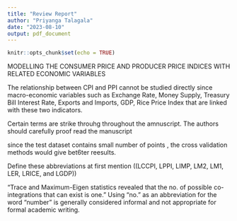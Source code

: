 ---
title: "Review Report"
author: "Priyanga Talagala"
date: "2023-08-10"
output: pdf_document
---

```{r setup, include=FALSE}
knitr::opts_chunk$set(echo = TRUE)
```


MODELLING THE CONSUMER PRICE AND PRODUCER PRICE INDICES WITH RELATED ECONOMIC VARIABLES

The
relationship between CPI and PPI cannot be studied directly
since macro-economic variables such as Exchange Rate,
Money Supply, Treasury Bill Interest Rate, Exports and
Imports, GDP, Rice Price Index that are linked with these two
indicators.

Certain  terms are strike throuhg throughout the amnuscript. The authors should carefully proof read the manuscript

since the test dataset contains small number of points , the cross validation methods would give bet6ter reesults. 

Define these abbreviations at first mention ((LCCPI, LPPI,
LIMP, LM2, LM1, LER, LRICE, and LGDP))


"Trace and Maximum-Eigen statistics revealed that the no. of possible co-integrations that can exist is one."
 Using "no." as an abbreviation for the word "number" is generally considered informal and not appropriate for formal academic writing.
